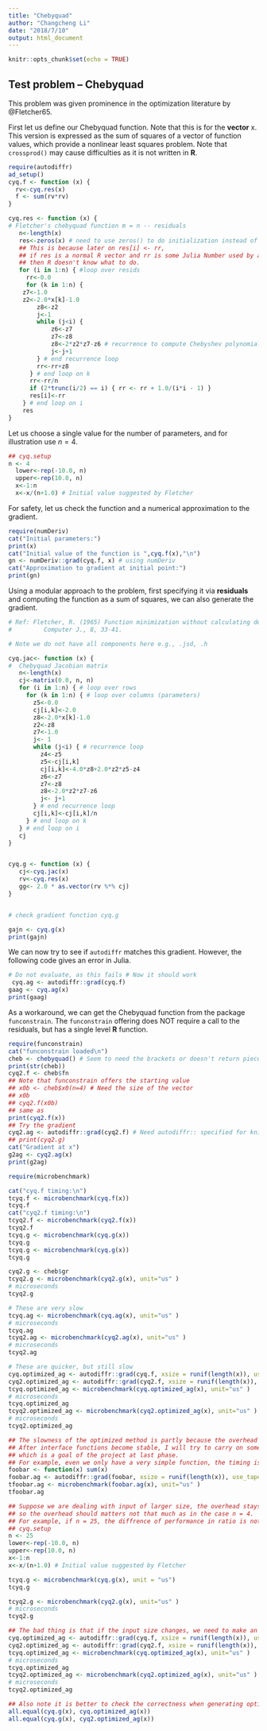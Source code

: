 ```yaml
---
title: "Chebyquad"
author: "Changcheng Li"
date: "2018/7/10"
output: html_document
---
```


```r
knitr::opts_chunk$set(echo = TRUE)
```
## Test problem -- Chebyquad

This problem was given prominence in the optimization literature by @Fletcher65.

First let us define our Chebyquad function. Note that this is for the **vector** x.
This version is expressed as the sum of squares of a vector of function values,
which provide a nonlinear least squares problem. Note that
`crossprod()` may cause difficulties as it is not written in **R**. 


```r
require(autodiffr)
ad_setup()
cyq.f <- function (x) {
  rv<-cyq.res(x)
  f <- sum(rv*rv)
}

cyq.res <- function (x) {
# Fletcher's chebyquad function m = n -- residuals 
   n<-length(x)
   res<-zeros(x) # need to use zeros() to do initialization instead of rep() otherwise autodiffr will break.
   ## This is because later on res[i] <- rr, 
   ## if res is a normal R vector and rr is some Julia Number used by autodiffr, 
   ## then R doesn't know what to do.
   for (i in 1:n) { #loop over resids
     rr<-0.0
     for (k in 1:n) {
	z7<-1.0
	z2<-2.0*x[k]-1.0
        z8<-z2
        j<-1
        while (j<i) {
            z6<-z7
            z7<-z8
            z8<-2*z2*z7-z6 # recurrence to compute Chebyshev polynomial
            j<-j+1
        } # end recurrence loop
        rr<-rr+z8
      } # end loop on k
      rr<-rr/n
      if (2*trunc(i/2) == i) { rr <- rr + 1.0/(i*i - 1) }
      res[i]<-rr
    } # end loop on i
    res
}
```

Let us choose a single value for the number of parameters, and for illustration
use $n = 4$. 

```r
## cyq.setup
n <- 4
  lower<-rep(-10.0, n)
  upper<-rep(10.0, n) 
  x<-1:n
  x<-x/(n+1.0) # Initial value suggested by Fletcher
```

For safety, let us check the function and a numerical approximation to the gradient.

```r
require(numDeriv)
cat("Initial parameters:")
print(x)
cat("Initial value of the function is ",cyq.f(x),"\n")
gn <- numDeriv::grad(cyq.f, x) # using numDeriv
cat("Approximation to gradient at initial point:")
print(gn)
```

Using a modular approach to the problem, first specifying it
via **residuals** and computing the function as a sum of squares, we can
also generate the gradient. 

```r
# Ref: Fletcher, R. (1965) Function minimization without calculating derivatives -- a review,
#         Computer J., 8, 33-41.

# Note we do not have all components here e.g., .jsd, .h

cyq.jac<- function (x) {
#  Chebyquad Jacobian matrix
   n<-length(x)
   cj<-matrix(0.0, n, n)
   for (i in 1:n) { # loop over rows
     for (k in 1:n) { # loop over columns (parameters)
       z5<-0.0
       cj[i,k]<-2.0
       z8<-2.0*x[k]-1.0 
       z2<-z8
       z7<-1.0
       j<- 1
       while (j<i) { # recurrence loop
         z4<-z5
         z5<-cj[i,k]
         cj[i,k]<-4.0*z8+2.0*z2*z5-z4
         z6<-z7
         z7<-z8
         z8<-2.0*z2*z7-z6
         j<- j+1
       } # end recurrence loop
       cj[i,k]<-cj[i,k]/n
     } # end loop on k
   } # end loop on i
   cj
}


cyq.g <- function (x) {
   cj<-cyq.jac(x)
   rv<-cyq.res(x)
   gg<- 2.0 * as.vector(rv %*% cj)
}


# check gradient function cyq.g

gajn <- cyq.g(x)
print(gajn)
```
We can now try to see if `autodiffr` matches this gradient. 
However, the following code gives an error in Julia.

```r
# Do not evaluate, as this fails # Now it should work
 cyq.ag <- autodiffr::grad(cyq.f)
gaag <- cyq.ag(x)
print(gaag)
```

As a workaround, we can get the Chebyquad function from the package `funconstrain`.
The `funconstrain`
offering does NOT require a call to the residuals, but has a single
level **R** function.

```r
require(funconstrain)
cat("funconstrain loaded\n")
cheb <- chebyquad() # Seem to need the brackets or doesn't return pieces
print(str(cheb))
cyq2.f <- cheb$fn
## Note that funconstrain offers the starting value
## x0b <- cheb$x0(n=4) # Need the size of the vector
## x0b
## cyq2.f(x0b)
## same as
print(cyq2.f(x))
## Try the gradient
cyq2.ag <- autodiffr::grad(cyq2.f) # Need autodiffr:: specified for knitr
## print(cyq2.g)
cat("Gradient at x")
g2ag <- cyq2.ag(x)
print(g2ag)

require(microbenchmark)

cat("cyq.f timing:\n")
tcyq.f <- microbenchmark(cyq.f(x))
tcyq.f
cat("cyq2.f timing:\n")
tcyq2.f <- microbenchmark(cyq2.f(x))
tcyq2.f
tcyq.g <- microbenchmark(cyq.g(x))
tcyq.g
tcyq.g <- microbenchmark(cyq.g(x))
tcyq.g

cyq2.g <- cheb$gr
tcyq2.g <- microbenchmark(cyq2.g(x), unit="us" )
# microseconds
tcyq2.g

# These are very slow
tcyq.ag <- microbenchmark(cyq.ag(x), unit="us" )
# microseconds
tcyq.ag
tcyq2.ag <- microbenchmark(cyq2.ag(x), unit="us" )
# microseconds
tcyq2.ag

# These are quicker, but still slow
cyq.optimized_ag <- autodiffr::grad(cyq.f, xsize = runif(length(x)), use_tape = TRUE)
cyq2.optimized_ag <- autodiffr::grad(cyq2.f, xsize = runif(length(x)), use_tape = TRUE)
tcyq.optimized_ag <- microbenchmark(cyq.optimized_ag(x), unit="us" )
# microseconds
tcyq.optimized_ag
tcyq2.optimized_ag <- microbenchmark(cyq2.optimized_ag(x), unit="us" )
# microseconds
tcyq2.optimized_ag

## The slowness of the optimized method is partly because the overhead of the JuliaCall and autodiffr package.
## After interface functions become stable, I will try to carry on some performance optimizations,
## which is a goal of the project at last phase.
## For example, even we only have a very simple function, the timing is high because of the overhead.
foobar <- function(x) sum(x)
foobar.ag <- autodiffr::grad(foobar, xsize = runif(length(x)), use_tape = TRUE)
tfoobar.ag <- microbenchmark(foobar.ag(x), unit="us" )
tfoobar.ag

## Suppose we are dealing with input of larger size, the overhead stays roughly the same,
## so the overhead should matters not that much as in the case n = 4.
## For example, if n = 25, the diffrence of performance in ratio is not that much.
## cyq.setup
n <- 25
lower<-rep(-10.0, n)
upper<-rep(10.0, n) 
x<-1:n
x<-x/(n+1.0) # Initial value suggested by Fletcher

tcyq.g <- microbenchmark(cyq.g(x), unit = "us")
tcyq.g

tcyq2.g <- microbenchmark(cyq2.g(x), unit="us" )
# microseconds
tcyq2.g

## The bad thing is that if the input size changes, we need to make an optimized gradient again.
cyq.optimized_ag <- autodiffr::grad(cyq.f, xsize = runif(length(x)), use_tape = TRUE)
cyq2.optimized_ag <- autodiffr::grad(cyq2.f, xsize = runif(length(x)), use_tape = TRUE)
tcyq.optimized_ag <- microbenchmark(cyq.optimized_ag(x), unit="us" )
# microseconds
tcyq.optimized_ag
tcyq2.optimized_ag <- microbenchmark(cyq2.optimized_ag(x), unit="us" )
# microseconds
tcyq2.optimized_ag

## Also note it is better to check the correctness when generating optimized gradient,
all.equal(cyq.g(x), cyq.optimized_ag(x))
all.equal(cyq.g(x), cyq2.optimized_ag(x))
```